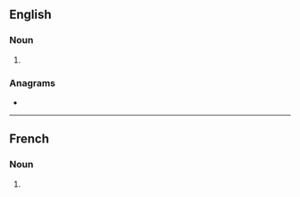 {{also|nonuplés}}
==English==

===Noun===
{{head|en|noun form}}

# {{plural of|en|nonuple}}

===Anagrams===
* {{anagrams|en|a=elnnopsu|nonpulse}}

----

==French==

===Noun===
{{head|fr|noun plural form|g=m}}

# {{plural of|fr|nonuple}}